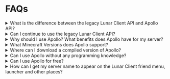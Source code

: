 # FAQs

<details>
<summary>What is the difference between the legacy Lunar Client API and Apollo API?</summary>

The legacy API was hastily created specifically for features Lunar Network needed.
Whereas, Apollo was created with the intention to add more general functionality for all types of servers and gamemodes.

</details>

<details>
<summary>Can I continue to use the legacy Lunar Client API?</summary>

Yes, as of now you're able to keep using the legacy Lunar Client API.
However, we no longer recommend the legacy API, and you won't be able to use the newest features added to Apollo.
We will eventually discontinue support for the legacy API, so it's highly recommended updating to use Apollo.

</details>

<details>
<summary>Why should I use Apollo? What benefits does Apollo have for my server?</summary>

Apollo offers you the chance to implement features that aren't possible in your current version of Minecraft and provide quality of life features to your players.
In addition, we have plans to add multiple server-sided improvements such as chuck caching, client-side rendering, and much more.

</details>

<details>
<summary>What Minecraft Versions does Apollo support?</summary>

Apollo is currently set up to work with all versions that Lunar Client supports, with a single installation.

</details>

<details>
<summary>Where can I download a compiled version of Apollo?</summary>

You can download a compiled version of Apollo and the official Apollo implementation plugin on the [downloads page](https://www.lunarclient.dev/apollo/downloads).

</details>

<details>
<summary>Can I use Apollo without any programming knowledge?</summary>

Yes!
You can [download](https://www.lunarclient.dev/apollo/downloads) the Apollo implementation plugin, and drop it into your plugins' folder.
The Apollo implementation plugin has a prebuilt configuration file, which can be edited very easily.

</details>

<details>
<summary>Can I use Apollo for free?</summary>

Yes! Lunar Client has no intentions of ever charging for usage of Apollo.

</details>

<details>
<summary>How can I get my server name to appear on the Lunar Client friend menu, launcher and other places?</summary>

As of now, you can submit your server to the [Lunar Client ServerMappings](https://github.com/LunarClient/ServerMappings) repository on GitHub, where you'll need to provide information and branding around your server.

</details>
